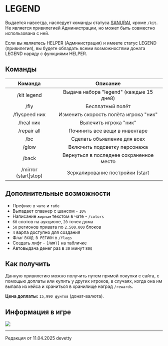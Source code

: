 # LEGEND

Выдается навсегда, наследует команды статуса [SANURAI](https://www.etty.su/docs/wiki/donate/samurai), кроме ```/kit```. Не является привилегией Администрации, но может быть совместно использована с ней.

Если вы являетесь HELPER (Администрация) и имеете статус LEGEND (привилегия), вы будете обладать всеми возможностями доната LEGEND наряду с функциями HELPER.

## Команды

| Команда | Описание |
| :---------: | :---------: |
| /kit legend | Выдача набора "legend" (каждые 15 дней) |
| /fly | Бесплатный полёт |
| /flyspeed ник | Изменить скорость полёта игрока "ник" |
| /heal ник | Вылечить игрока "ник" |
| /repair all | Починить все вещи в инвентаре |
| /bc | Сделать объявление для всех |
| /glow | Включить подсветку персонажа |
| /back | Вернуться в последнее сохраненное место |
| /mirror (start\|stop) | Зеркалирование постройки (start|stop) |


## Дополнительные возможности

- Префикс в ```чате``` и ```табе```
- Выпадает спавнер с шансом - ```10%```
- Написание ```жирным``` текстом в чате - ```/colors```
- ```60``` слотов на аукционе, ```20``` точек дома
- ```50``` регионов привата по ```2.500.000``` блоков
- ```4``` варпа доступно для создания
- Флаг ```ВХОД В РЕГИОН``` в ```/flags```
- Создать лифт - ```[ЛИФТ]``` на табличке
- Автовыдача денег раз в ```30``` минут ```80$```

## Как получить

Данную привилегию можно получить путем прямой покупки с сайта, с помощью доплаты или купить у других игроков, в случаях, когда она им выпала из кейса и храниться в хранилище наград ```/rewards```.

**Цена доплаты:** ```15,990 фунтов``` (донат-валюта).

## Информация в игре

<img src="https://s3.etty.su/wiki/survival/donate/legend.webp" />

--------

<Badge bgColor="#ffad47" textColor="#000000">Редакция от 11.04.2025</Badge> <Badge bgColor="#88bfbd" textColor="#000000">devetty</Badge>